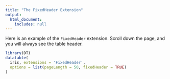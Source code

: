 ```yaml
---
title: "The FixedHeader Extension"
output:
  html_document:
    includes: null
---
```


Here is an example of the `FixedHeader` extension. Scroll down the page, and you will always see the table header.

```r
library(DT)
datatable(
  iris, extensions = 'FixedHeader',
  options = list(pageLength = 50, fixedHeader = TRUE)
)
```
